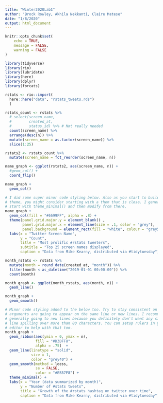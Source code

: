 ```yaml
---
title: "Winter2020Lab1"
author: "Brock Rowley, Akhila Nekkanti, Claire Matese"
date: "1/8/2020"
output: html_document
---
```


```r
knitr::opts_chunk$set(
	echo = TRUE,
	message = FALSE,
	warning = FALSE
)
```

```r
library(tidyverse)
library(rio)
library(lubridate)
library(here)
library(dplyr)
library(forcats)

rstats <- rio::import(
  here::here("data", "rstats_tweets.rds")
  )
```

```r
rstats_count <- rstats %>%
  # select(screen_name,
  #        created_at,
  #        status_id) %>% # Not really needed
  count(screen_name) %>%
  arrange(desc(n)) %>%
  mutate(screen_name = as.factor(screen_name)) %>%
  slice(1:25)

rstats2 <- rstats_count %>%
  mutate(screen_name = fct_reorder(screen_name, n))

name_graph <- ggplot(rstats2, aes(screen_name, n)) +
  #geom_col() +
  coord_flip()

name_graph +
  geom_col()
```

```r
# I did some super minor code styling below. Also as you start to build up a 
# theme, you might consider starting with a them that is close. I generally
# start with theme_minimal() and then modify from there.
name_graph +
  geom_col(fill = "#6699FF", alpha = .8) +
  theme(panel.grid.major.y = element_blank() ,
        panel.grid.major.x = element_line(size = .1, color = "grey"),
        panel.background = element_rect(fill = "white", colour = "grey50")) + 
  labs(x = "Twitter Screen Name",
       y = "Count",
       title = "Most prolific #rstats tweeters",
       subtitle = "Top 25 screen names displayed",
       caption = "Data from Mike Kearny, distributed via #tidytuesday")
```

```r
month_rstats <- rstats %>%
  mutate(month = round_date(created_at, "month")) %>%
  filter(month < as_datetime("2019-01-01 00:00:00")) %>%
  count(month)

month_graph <- ggplot(month_rstats, aes(month, n)) +
  geom_line() 

month_graph +
  geom_smooth()
```

```r
# Minor code styling added to the below too. Try to stay consistent on whether
# arguments are going to appear on the same line or new lines. I recommend 
# generally going to new lines because you definitely don't want any single
# line spilling over more than 80 characters. You can setup rulers in your
# editor to help with that too.
month_graph +
  geom_ribbon(aes(ymin = 0, ymax = n),
              fill = "#D3DFF8",
              alpha = .75)  +
  geom_line(linetype = "solid", 
            size = 1, 
            color = "grey40") +
  geom_smooth(method = loess, 
              se = FALSE, 
              color = "#EB57F8") +
  theme_minimal() +
  labs(x = "Year (data summarized by month)",
       y = "Number of #stats tweets",
       title = "Growth of the #rstats hashtag on twitter over time",
       caption = "Data from Mike Kearny, distributed via #tidytuesday")
```
